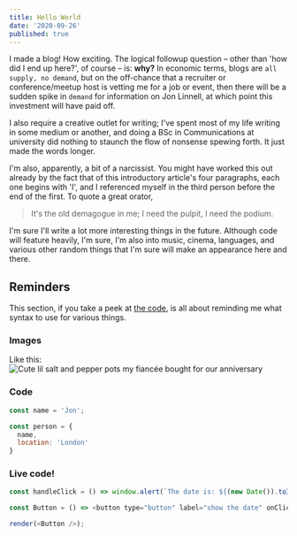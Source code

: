 ```yaml
---
title: Hello World
date: '2020-09-26'
published: true
---
```


I made a blog! How exciting. The logical followup question – other than 'how did I end up here?', of course – is: **why?** In economic terms, blogs are `all supply, no demand`, but on the off-chance that a recruiter or conference/meetup host is vetting me for a job or event, then there will be a sudden spike in `demand` for information on Jon Linnell, at which point this investment will have paid off.

I also require a creative outlet for writing; I've spent most of my life writing in some medium or another, and doing a BSc in Communications at university did nothing to staunch the flow of nonsense spewing forth. It just made the words longer.

I'm also, apparently, a bit of a narcissist. You might have worked this out already by the fact that of this introductory article's four paragraphs, each one begins with 'I', and I referenced myself in the third person before the end of the first. To quote a great orator,

> It's the old demagogue in me; I need the pulpit, I need the podium.

I'm sure I'll write a lot more interesting things in the future. Although code will feature heavily, I'm sure, I'm also into music, cinema, languages, and various other random things that I'm sure will make an appearance here and there.

## Reminders

This section, if you take a peek at [the code](https://www.github.com/jonlinnell/blog/master/content/blog/hello-world/hello-world.mdx), is all about reminding me what syntax to use for various things.

### Images

Like this:
![Cute lil salt and pepper pots my fiancée bought for our anniversary](./saltandpepper.png)

### Code
```js
const name = 'Jon';

const person = {
  name,
  location: 'London'
}
```

### Live code!

```js react-live
const handleClick = () => window.alert(`The date is: ${(new Date()).toISOString()}`);

const Button = () => <button type="button" label="show the date" onClick={handleClick}>What's the date?</button>;

render(<Button />);
```
